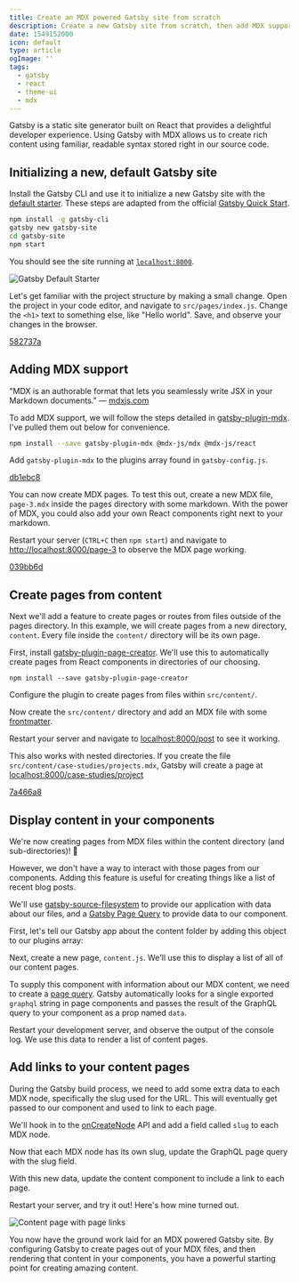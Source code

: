 ```yaml
---
title: Create an MDX powered Gatsby site from scratch
description: Create a new Gatsby site from scratch, then add MDX support and style with Theme UI.
date: 1549152000
icon: default
type: article
ogImage: ''
tags:
  - gatsby
  - react
  - theme-ui
  - mdx
---
```



Gatsby is a static site generator built on React that provides a delightful developer experience. Using Gatsby with MDX allows us to create rich content using familiar, readable syntax stored right in our source code.

## Initializing a new, default Gatsby site

Install the Gatsby CLI and use it to initialize a new Gatsby site with the [default starter](https://github.com/gatsbyjs/gatsby-starter-default). These steps are adapted from the official [Gatsby Quick Start](https://www.gatsbyjs.org/docs/quick-start).

```bash
npm install -g gatsby-cli
gatsby new gatsby-site
cd gatsby-site
npm start
```

You should see the site running at [`localhost:8000`](http://localhost:8000).

![Gatsby Default Starter](./gatsby-default-starter.png)

Let's get familiar with the project structure by making a small change. Open the project in your code editor, and navigate to `src/pages/index.js`. Change the `<h1>` text to something else, like "Hello world". Save, and observe your changes in the browser.

[582737a](https://github.com/RyanWarner/gatsby-starter-mdx-theme-ui/pull/1/commits/582737aa360a6a6aebb8b77c0b8676d5333b6520)

## Adding MDX support

"MDX is an authorable format that lets you seamlessly write JSX in your Markdown documents." — [mdxjs.com](https://mdxjs.com/)

To add MDX support, we will follow the steps detailed in [gatsby-plugin-mdx](https://www.gatsbyjs.org/packages/gatsby-plugin-mdx/#installation). I've pulled them out below for convenience.

```bash
npm install --save gatsby-plugin-mdx @mdx-js/mdx @mdx-js/react
```

Add ``gatsby-plugin-mdx`` to the plugins array found in `gatsby-config.js`.

<MdxPluginDiff />

[db1ebc8](https://github.com/RyanWarner/gatsby-starter-mdx-theme-ui/pull/1/commits/db1ebc87c74c90d45c36c66badfbccbe48860790)

You can now create MDX pages. To test this out, create a new MDX file, `page-3.mdx` inside the pages directory with some markdown. With the power of MDX, you could also add your own React components right next to your markdown.

<MdxTestPage />

Restart your server (`CTRL+C` then `npm start`) and navigate to [http://localhost:8000/page-3](http://localhost:8000/page-2) to observe the MDX page working.

[039bb6d](https://github.com/RyanWarner/gatsby-starter-mdx-theme-ui/pull/1/commits/039bb6da6b4fec403b07cee33a456ed61d66b656)

## Create pages from content

Next we'll add a feature to create pages or routes from files outside of the pages directory. In this example, we will create pages from a new directory, `content`. Every file inside the `content/` directory will be its own page.

First, install [gatsby-plugin-page-creator](https://www.gatsbyjs.org/packages/gatsby-plugin-page-creator/). We'll use this to automatically create pages from React components in directories of our choosing.

```
npm install --save gatsby-plugin-page-creator
```

Configure the plugin to create pages from files within `src/content/`.

<GatsbyConfigPages />

Now create the `src/content/` directory and add an MDX file with some [frontmatter](https://www.gatsbyjs.org/docs/adding-markdown-pages/#frontmatter-for-metadata-in-markdown-files).

<NewMdxPage />

Restart your server and navigate to [localhost:8000/post](http://localhost:8000/post) to see it working.

This also works with nested directories. If you create the file `src/content/case-studies/projects.mdx`, Gatsby will create a page at [localhost:8000/case-studies/project](http://localhost:8000/case-studies/project)

[7a466a8](https://github.com/RyanWarner/gatsby-starter-mdx-theme-ui/pull/1/commits/7a466a813bf089c61292e1c25d14745c0853ff54)

## Display content in your components

We're now creating pages from MDX files within the content directory (and sub-directories)! 🎉

However, we don't have a way to interact with those pages from our components. Adding this feature is useful for creating things like a list of recent blog posts.

We'll use [gatsby-source-filesystem](https://www.gatsbyjs.org/pac[kages/gatsby-source-filesystem/) to provide our application with data about our files, and a [Gatsby Page Query](https://www.gatsbyjs.org/docs/page-query/) to provide data to our component.

First, let's tell our Gatsby app about the content folder by adding this object to our plugins array:

<ContentSource />

Next, create a new page, `content.js`. We'll use this to display a list of all of our content pages.

<CreateContentPage />

To supply this component with information about our MDX content, we need to create a [page query](https://www.gatsbyjs.org/docs/page-query/). Gatsby automatically looks for a single exported `graphql` string in page components and passes the result of the GraphQL query to your component as a prop named `data`.

<AddGraphql />

Restart your development server, and observe the output of the console log. We use this data to render a list of content pages.

## Add links to your content pages

During the Gatsby build process, we need to add some extra data to each MDX node, specifically the slug used for the URL. This will eventually get passed to our component and used to link to each page.

We'll hook in to the [onCreateNode](https://www.gatsbyjs.org/docs/node-apis/#onCreateNode) API and add a field called `slug` to each MDX node.

<OnCreateNode />

Now that each MDX node has its own slug, update the GraphQL page query with the slug field.

<GraphqlSlug />

With this new data, update the content component to include a link to each page.

<ContentDiff />

Restart your server, and try it out! Here's how mine turned out.

![Content page with page links](./content-page.png)

You now have the ground work laid for an MDX powered Gatsby site. By configuring Gatsby to create pages out of your MDX files, and then rendering that content in your components, you have a powerful starting point for creating amazing content.
